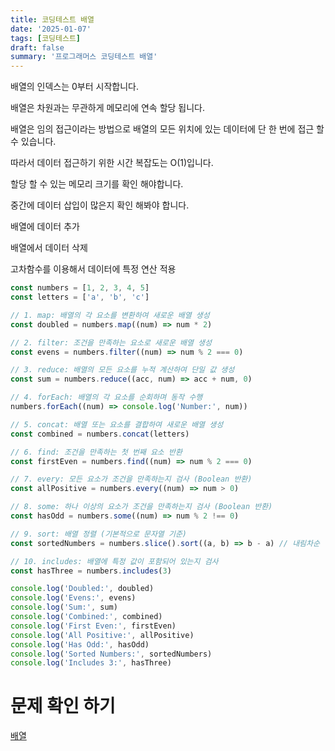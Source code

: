 ```yaml
---
title: 코딩테스트 배열
date: '2025-01-07'
tags: [코딩테스트]
draft: false
summary: '프로그래머스 코딩테스트 배열'
---
```


배열의 인덱스는 0부터 시작합니다.

배열은 차원과는 무관하게 메모리에 연속 할당 됩니다.

배열은 임의 접근이라는 방법으로 배열의 모든 위치에 있는 데이터에 단 한 번에 접근 할 수 있습니다.

따라서 데이터 접근하기 위한 시간 복잡도는 O(1)입니다.

할당 할 수 있는 메모리 크기를 확인 해야합니다.

중간에 데이터 삽입이 많은지 확인 해봐야 합니다.

배열에 데이터 추가

배열에서 데이터 삭제

고차함수를 이용해서 데이터에 특정 연산 적용

```jsx
const numbers = [1, 2, 3, 4, 5]
const letters = ['a', 'b', 'c']

// 1. map: 배열의 각 요소를 변환하여 새로운 배열 생성
const doubled = numbers.map((num) => num * 2)

// 2. filter: 조건을 만족하는 요소로 새로운 배열 생성
const evens = numbers.filter((num) => num % 2 === 0)

// 3. reduce: 배열의 모든 요소를 누적 계산하여 단일 값 생성
const sum = numbers.reduce((acc, num) => acc + num, 0)

// 4. forEach: 배열의 각 요소를 순회하며 동작 수행
numbers.forEach((num) => console.log('Number:', num))

// 5. concat: 배열 또는 요소를 결합하여 새로운 배열 생성
const combined = numbers.concat(letters)

// 6. find: 조건을 만족하는 첫 번째 요소 반환
const firstEven = numbers.find((num) => num % 2 === 0)

// 7. every: 모든 요소가 조건을 만족하는지 검사 (Boolean 반환)
const allPositive = numbers.every((num) => num > 0)

// 8. some: 하나 이상의 요소가 조건을 만족하는지 검사 (Boolean 반환)
const hasOdd = numbers.some((num) => num % 2 !== 0)

// 9. sort: 배열 정렬 (기본적으로 문자열 기준)
const sortedNumbers = numbers.slice().sort((a, b) => b - a) // 내림차순

// 10. includes: 배열에 특정 값이 포함되어 있는지 검사
const hasThree = numbers.includes(3)

console.log('Doubled:', doubled)
console.log('Evens:', evens)
console.log('Sum:', sum)
console.log('Combined:', combined)
console.log('First Even:', firstEven)
console.log('All Positive:', allPositive)
console.log('Has Odd:', hasOdd)
console.log('Sorted Numbers:', sortedNumbers)
console.log('Includes 3:', hasThree)
```

# 문제 확인 하기
[배열](https://www.notion.so/1744843169a980828869f8a6ba79eb9f?pvs=21)
